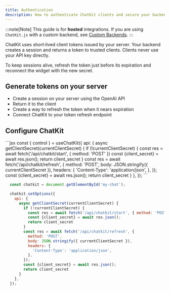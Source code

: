 ```yaml
---
title: Authentication
description: How to authenticate ChatKit clients and secure your backend.
---
```



:::note[Note]
This guide is for **hosted** integrations.
If you are using `ChatKit.js` with a custom backend, see [Custom Backends](/chatkit-js/guides/custom-backends).
:::

ChatKit uses short‑lived client tokens issued by your server. Your backend creates a session and returns a token to trusted clients. Clients never use your API key directly.

To keep sessions alive, refresh the token just before its expiration and reconnect the widget with the new secret.

## Generate tokens on your server

- Create a session on your server using the OpenAI API
- Return it to the client
- Create a way to refresh the token when it nears expiration
- Connect ChatKit to your token refresh endpoint

## Configure ChatKit

<Tabs syncKey="language">
<TabItem label="React">
  ```jsx
    const { control } = useChatKit({
      api: {
        async getClientSecret(currentClientSecret) {
          if (!currentClientSecret) {
            const res = await fetch('/api/chatkit/start', { method: 'POST' })
            const {client_secret} = await res.json();
            return client_secret
          }
          const res = await fetch('/api/chatkit/refresh', {
            method: 'POST',
            body: JSON.stringify({ currentClientSecret }),
            headers: {
              'Content-Type': 'application/json',
            },
          });
          const {client_secret} = await res.json();
          return client_secret
        }
      },
    });
  ```

</TabItem>

<TabItem label="Vanilla JS">

  ```js
    const chatkit = document.getElementById('my-chat');

    chatkit.setOptions({
      api: {
        async getClientSecret(currentClientSecret) {
          if (!currentClientSecret) {
            const res = await fetch('/api/chatkit/start', { method: 'POST' })
            const {client_secret} = await res.json();
            return client_secret
          }
          const res = await fetch('/api/chatkit/refresh', {
            method: 'POST',
            body: JSON.stringify({ currentClientSecret }),
            headers: {
              'Content-Type': 'application/json',
            },
          });
          const {client_secret} = await res.json();
          return client_secret
        }
      },
    });
  ```

</TabItem>
</Tabs>


